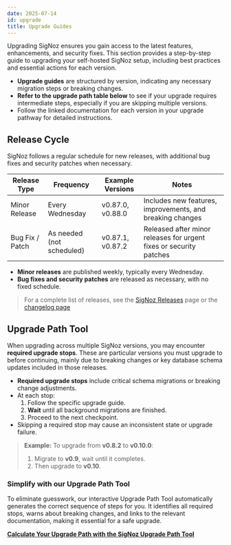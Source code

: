 ```yaml
---
date: 2025-07-14
id: upgrade
title: Upgrade Guides
---
```


Upgrading SigNoz ensures you gain access to the latest features, enhancements, and security fixes. This section provides a step-by-step guide to upgrading your self-hosted SigNoz setup, including best practices and essential actions for each version.

- **Upgrade guides** are structured by version, indicating any necessary migration steps or breaking changes.
- **Refer to the upgrade path table below** to see if your upgrade requires intermediate steps, especially if you are skipping multiple versions.
- Follow the linked documentation for each version in your upgrade pathway for detailed instructions.


## Release Cycle

SigNoz follows a regular schedule for new releases, with additional bug fixes and security patches when necessary.

| Release Type         | Frequency                | Example Versions         | Notes                                                      |
|----------------------|-------------------------|-------------------------|------------------------------------------------------------|
| Minor Release        | Every Wednesday         | v0.87.0, v0.88.0        | Includes new features, improvements, and breaking changes |
| Bug Fix / Patch      | As needed (not scheduled)| v0.87.1, v0.87.2        | Released after minor releases for urgent fixes or security patches |

- **Minor releases** are published weekly, typically every Wednesday.
- **Bug fixes and security patches** are released as necessary, with no fixed schedule.

> For a complete list of releases, see the [SigNoz Releases](https://github.com/SigNoz/signoz/releases) page or the [changelog page](https://signoz.io/changelog)


## Upgrade Path Tool

When upgrading across multiple SigNoz versions, you may encounter **required upgrade stops**. These are particular versions you must upgrade to before continuing, mainly due to breaking changes or key database schema updates included in those releases.

- **Required upgrade stops** include critical schema migrations or breaking change adjustments.
- At each stop:
  1. Follow the specific upgrade guide.
  2. **Wait** until all background migrations are finished.
  3. Proceed to the next checkpoint.
- Skipping a required stop may cause an inconsistent state or upgrade failure.

> **Example:** To upgrade from **v0.8.2** to **v0.10.0**:
> 1. Migrate to **v0.9**, wait until it completes.
> 2. Then upgrade to **v0.10**.


### Simplify with our Upgrade Path Tool

To eliminate guesswork, our interactive Upgrade Path Tool automatically generates the correct sequence of steps for you. It identifies all required stops, warns about breaking changes, and links to the relevant documentation, making it essential for a safe upgrade.

**[Calculate Your Upgrade Path with the SigNoz Upgrade Path Tool](https://signoz.io/upgrade-path/)**




